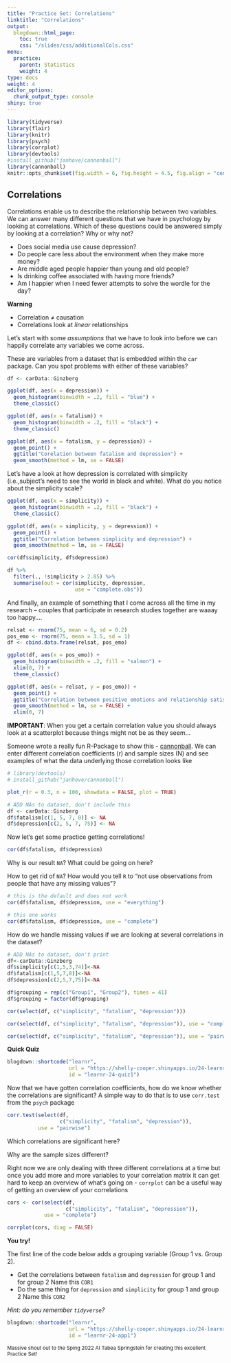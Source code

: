 ```yaml
---
title: "Practice Set: Correlations"
linktitle: "Correlations"
output:
  blogdown::html_page:
    toc: true
    css: "/slides/css/additionalCols.css"
menu:
  practice:
    parent: Statistics
    weight: 4
type: docs
weight: 4
editor_options: 
  chunk_output_type: console
shiny: true
---
```


```r
library(tidyverse)
library(flair)
library(knitr)
library(psych)
library(corrplot)
library(devtools)
#install_github("janhove/cannonball")
library(cannonball)
knitr::opts_chunk$set(fig.width = 6, fig.height = 4.5, fig.align = "center")
```

## Correlations

Correlations enable us to describe the relationship between two variables. We can answer many different questions that we have in psychology by looking at correlations. Which of these questions could be answered simply by looking at a correlation? Why or why not? 

- Does social media use cause depression? 
- Do people care less about the environment when they make more money? 
- Are middle aged people happier than young and old people? 
- Is drinking coffee associated with having more friends? 
- Am I happier when I need fewer attempts to solve the wordle for the day? 

:::warning
**Warning**

- Correlation $\neq$ causation
- Correlations look at *linear* relationships

:::

Let's start with some *assumptions* that we have to look into before we can happily correlate any variables we come across.

These are variables from a dataset that is embedded within the `car` package. Can you spot problems with either of these variables? 

```r
df <- carData::Ginzberg

ggplot(df, aes(x = depression)) +
  geom_histogram(binwidth = .2, fill = "blue") +
  theme_classic()

ggplot(df, aes(x = fatalism)) +
  geom_histogram(binwidth = .2, fill = "black") +
  theme_classic()

ggplot(df, aes(x = fatalism, y = depression)) +
  geom_point() +
  ggtitle("Corelation between fatalism and depression") +
  geom_smooth(method = lm, se = FALSE)

```


Let's have a look at how depression is correlated with simplicity (i.e.,subject's need to see the world in black and white). What do you notice about the simplicity scale? 

```r

ggplot(df, aes(x = simplicity)) +
  geom_histogram(binwidth = .2, fill = "black") +
  theme_classic()

ggplot(df, aes(x = simplicity, y = depression)) +
  geom_point() +
  ggtitle("Correlation between simplicity and depression") +
  geom_smooth(method = lm, se = FALSE)

cor(df$simplicity, df$depression)

df %>%
  filter(., !simplicity > 2.85) %>%
  summarise(out = cor(simplicity, depression,
                      use = "complete.obs"))

```

And finally, an example of something that I come across all the time in my research -- couples that participate in research studies together are waaay too happy....

```r

relsat <- rnorm(75, mean = 6, sd = 0.2)
pos_emo <- rnorm(75, mean = 3.5, sd = 1)
df <- cbind.data.frame(relsat, pos_emo)

ggplot(df, aes(x = pos_emo)) +
  geom_histogram(binwidth = .2, fill = "salmon") +
  xlim(0, 7) +
  theme_classic()

ggplot(df, aes(x = relsat, y = pos_emo)) +
  geom_point() +
  ggtitle("Correlation between positive emotions and relationship satisfaction") +
  geom_smooth(method = lm, se = FALSE) +
  xlim(0, 7)

```


**IMPORTANT**: When you get a certain correlation value you should always look at a scatterplot because things might not be as they seem...

Someone wrote a really fun R-Package to show this - [cannonball](https://janhove.github.io/teaching/2018/09/26/cannonball). We can enter different correlation coefficients (r) and sample sizes (N) and see examples of what the data underlying those correlation looks like 

```r
# library(devtools)
# install_github("janhove/cannonball")

plot_r(r = 0.3, n = 100, showdata = FALSE, plot = TRUE)
```


```r
# ADD NAs to dataset, don't include this 
df <- carData::Ginzberg
df$fatalism[c(1, 5, 7, 8)] <- NA
df$depression[c(2, 5, 7, 75)] <- NA
```


Now let's get some practice getting correlations! 

```r
cor(df$fatalism, df$depression)
```

Why is our result `NA`? What could be going on here? 


How to get rid of `NA`? How would you tell `R` to “not use observations from people that have any missing values”? 

```r
# this is the default and does not work
cor(df$fatalism, df$depression, use = "everything") 

# this one works
cor(df$fatalism, df$depression, use = "complete")
```

How do we handle missing values if we are looking at several correlations in the dataset? 

```r
# ADD NAs to dataset, don't print 
df<-carData::Ginzberg
df$simplicity[c(1,5,3,74)]<-NA
df$fatalism[c(1,5,7,8)]<-NA
df$depression[c(2,5,7,75)]<-NA

df$grouping = rep(c("Group1", "Group2"), times = 41)
df$grouping = factor(df$grouping)
```

```r
cor(select(df, c("simplicity", "fatalism", "depression")))

cor(select(df, c("simplicity", "fatalism", "depression")), use = "complete")

cor(select(df, c("simplicity", "fatalism", "depression")), use = "pairwise")
```

:::quiz
**Quick Quiz**
:::

```r

blogdown::shortcode("learnr",
                    url = "https://shelly-cooper.shinyapps.io/24-learnr-quiz1/",
                    id = "learnr-24-quiz1")

```

Now that we have gotten correlation coefficients, how do we know whether the correlations are significant? A simple way to do that is to use `corr.test` from the `psych` package 

```r
corr.test(select(df,
                 c("simplicity", "fatalism", "depression")),
          use = "pairwise")
```

Which correlations are significant here? 

Why are the sample sizes different? 

Right now we are only dealing with three different correlations at a time but once you add more and more variables to your correlation matrix it can get hard to keep an overview of what's going on - `corrplot` can be a useful way of getting an overview of your correlations

```r
cors <- cor(select(df, 
                   c("simplicity", "fatalism", "depression")), 
            use = "complete")

corrplot(cors, diag = FALSE)

```

:::puzzle
**You try!** 

The first line of the code below adds a grouping variable (Group 1 vs. Group 2). 

- Get the correlations between `fatalism` and `depression` for group 1 and for group 2 Name this `COR1`
- Do the same thing for `depression` and `simplicity` for group 1 and group 2 Name this `COR2`

*Hint: do you remember `tidyverse`?*
:::

```r

blogdown::shortcode("learnr",
                    url = "https://shelly-cooper.shinyapps.io/24-learnr-app1/",
                    id = "learnr-24-app1")

```


<small>Massive shout out to the Sping 2022 AI Tabea Springstein for creating this excellent Practice Set!</small>
